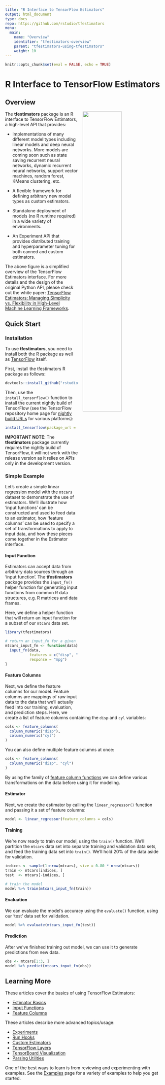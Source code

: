 ```yaml
---
title: "R Interface to TensorFlow Estimators"
output: html_document
type: docs
repo: https://github.com/rstudio/tfestimators
menu:
  main:
    name: "Overview"
    identifier: "tfestimators-overview"
    parent: "tfestimators-using-tfestimators"
    weight: 10
---
```


```r
knitr::opts_chunk$set(eval = FALSE, echo = TRUE)
```

# R Interface to TensorFlow Estimators

## Overview

<img src="articles/images/tensorflow-2-100709406-large.jpg" align="right" width="50%" style="margin-left: 15px;">

The **tfestimators** package is an R interface to TensorFlow Estimators, a high-level API that provides:

- Implementations of many different model types including linear models and deep neural networks. More models are coming soon such as state saving recurrent neural networks, dynamic recurrent neural networks, support vector machines, random forest, KMeans clustering, etc. 

- A flexible framework for defining arbitrary new model types as custom estimators.

- Standalone deployment of models (no R runtime required) in a wide variety of environments.

- An Experiment API that provides distributed training and hyperparameter tuning for both canned and custom estimators.

The above figure is a simplified overview of the TensorFlow Estimators interface. For more details and the design of the original Python API, please check out the white paper: [TensorFlow Estimators: Managing Simplicity vs. Flexibility in High-Level Machine Learning Frameworks](http://terrytangyuan.github.io/data/papers/tf-estimators-kdd-paper.pdf).

## Quick Start

### Installation

To use **tfestimators**, you need to install both the R package as well as [TensorFlow](https://rstudio.github.io/tensorflow/) itself.

First, install the tfestimators R package as follows:

```r
devtools::install_github("rstudio/tfestimators")
```

Then, use the `install_tensorflow()` function to install the current nightly build of TensorFlow (see the TensorFlow repository home page for [nightly build URLs](https://github.com/tensorflow/tensorflow#installation) for various platforms):
 
```r
install_tensorflow(package_url = "https://ci.tensorflow.org/view/Nightly/<path-to-tf-package>")
```

<div class="alert alert-warning" role="alert">
**IMPORTANT NOTE**: The **tfestimators** package currently requires the nightly build of TensorFlow, it will not work with the release version as it relies on APIs only in the development version.
</div>

### Simple Example

Let's create a simple linear regression model with the `mtcars` dataset to demonstrate the use of estimators. We'll illustrate how 'input functions' can be constructed and used to feed data to an estimator, how 'feature columns' can be used to specify a set of transformations to apply to input data, and how these pieces come together in the Estimator interface.

#### Input Function

Estimators can accept data from arbitrary data sources through an 'input function'. The **tfestimators** package provides the `input_fn()` helper function for generating input functions from common R data structures, e.g. R matrices and data frames.

Here, we define a helper function that will return an input function for a subset of our `mtcars` data set.

```r
library(tfestimators)

# return an input_fn for a given subset of data
mtcars_input_fn <- function(data) {
  input_fn(data, 
           features = c("disp", "cyl"), 
           response = "mpg")
}
```

#### Feature Columns

Next, we define the feature columns for our model. Feature columns are mappings of raw input data to the data that we'll actually feed into our training, evaluation, and prediction steps. Here, we create a list of feature columns containing the `disp` and `cyl` variables:

```r
cols <- feature_columns(
  column_numeric("disp"),
  column_numeric("cyl")
)
```

You can also define multiple feature columns at once:

```r
cols <- feature_columns( 
  column_numeric("disp", "cyl")
)
```

By using the family of [feature column functions](reference/index.html#section-feature-columns) we can define various transformations on the data before using it for modeling.

#### Estimator

Next, we create the estimator by calling the `linear_regressor()` function and passing it a set of feature columns:

```r
model <- linear_regressor(feature_columns = cols)
```


#### Training

We're now ready to train our model, using the `train()` function. We'll partition the `mtcars` data set into separate training and validation data sets, and feed the training data set into `train()`. We'll hold 20% of the data aside for validation.

```r
indices <- sample(1:nrow(mtcars), size = 0.80 * nrow(mtcars))
train <- mtcars[indices, ]
test  <- mtcars[-indices, ]

# train the model
model %>% train(mtcars_input_fn(train))
```

#### Evaluation

We can evaluate the model's accuracy using the `evaluate()` function, using our 'test' data set for validation.

```r
model %>% evaluate(mtcars_input_fn(test))
```

#### Prediction

After we've finished training out model, we can use it to generate predictions from new data.

```r
obs <- mtcars[1:3, ]
model %>% predict(mtcars_input_fn(obs))
```

## Learning More

These articles cover the basics of using TensorFlow Estimators:

- [Estimator Basics](articles/estimator_basics.html)
- [Input Functions](articles/input_functions.html)
- [Feature Columns](articles/feature_columns.html)

<!--
These articles provide in depth documentation and example uses of canned estimators:

- [Linear Models](articles/linear_estimators.html)
- [Linear/DNN Models](articles/linear_dnn_combined_estimators.html)
- [Support Vector Machines](articles/support_vector_machines.html)
- [Recurrent Neural Networks](articles/recurrent_neural_networks.html)
-->

These articles describe more advanced topics/usage:

- [Experiments](articles/experiments.html)
- [Run Hooks](articles/run_hooks.html)
<!--
- [Run Configuration](articles/run_configuration.html)
-->
- [Custom Estimators](articles/creating_estimators.html)
- [TensorFlow Layers](articles/layers.html)
- [TensorBoard Visualization](articles/tensorboard.html)
- [Parsing Utilities](articles/parsing_spec.html)

One of the best ways to learn is from reviewing and experimenting with examples. See the [Examples](articles/examples/) page for a variety of examples to help you get started.

<!--
When you have built your model and are ready to deploy it, see the [Deployment](articles/deployment.html) page for an in-depth review of deployment options.
-->











